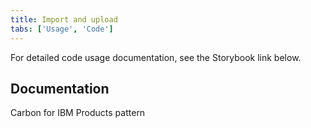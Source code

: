 ```yaml
---
title: Import and upload
tabs: ['Usage', 'Code']
---
```


<PageDescription>

For detailed code usage documentation, see the Storybook link below.

</PageDescription>

## Documentation
Carbon for IBM Products pattern

<Row className="resource-card-group">
    <Column colLg={4} colMd={4} noGutterSm>
        <ResourceCard
        subTitle="Import and upload - Storybook"
        href="https://carbon-for-ibm-products.netlify.app/?path=/story/ibm-products-patterns-import-and-upload-importmodal--standard"
        target="_blank"
        aspectRatio="2:1"
        actionIcon="arrowRight"
        />
    </Column>
</Row>